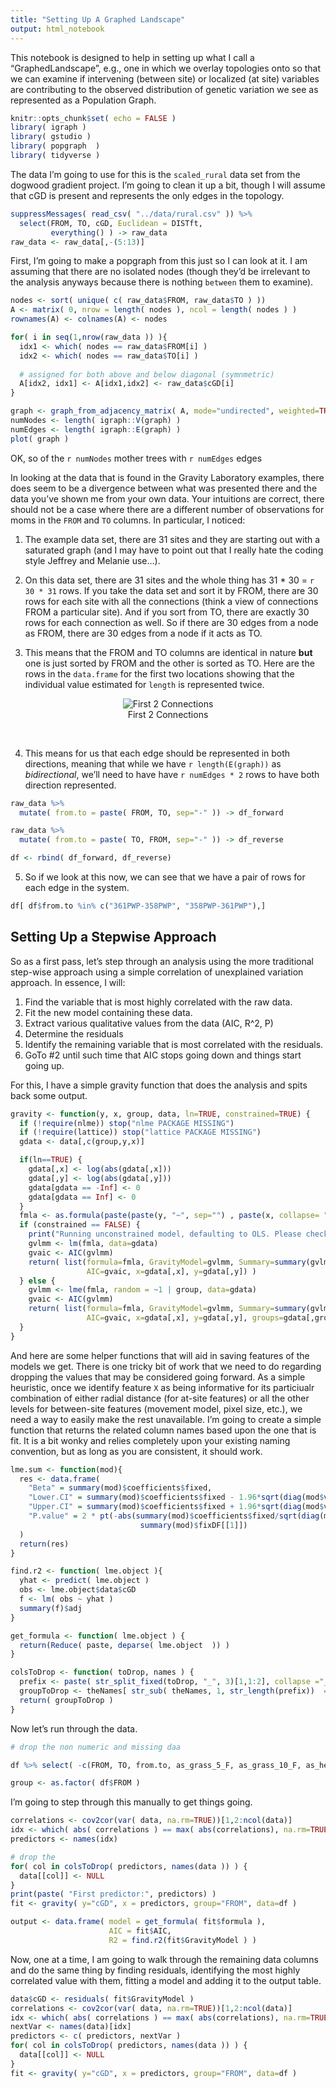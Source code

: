 ```yaml
---
title: "Setting Up A Graphed Landscape"
output: html_notebook
---
```


This notebook is designed to help in setting up what I call a "GraphedLandscape", e.g., one in which we overlay topologies onto so that we can examine if intervening (between site) or localized (at site) variables are contributing to the observed distribution of genetic variation we see as represented as a Population Graph.

```r
knitr::opts_chunk$set( echo = FALSE )
library( igraph )
library( gstudio )
library( popgraph  )
library( tidyverse )
```

The data I'm going to use for this is the `scaled_rural` data set from the dogwood gradient project.  I'm going to clean it up a bit, though I will assume that cGD is present and represents the only edges in the topology.

```r
suppressMessages( read_csv( "../data/rural.csv" )) %>%
  select(FROM, TO, cGD, Euclidean = DISTft,
         everything() ) -> raw_data
raw_data <- raw_data[,-(5:13)]
```

First, I'm going to make a popgraph from this just so I can look at it.  I am assuming that there are no isolated nodes (though they'd be irrelevant to the analysis anyways because there is nothing `between` them to examine).

```r
nodes <- sort( unique( c( raw_data$FROM, raw_data$TO ) ))
A <- matrix( 0, nrow = length( nodes ), ncol = length( nodes ) )
rownames(A) <- colnames(A) <- nodes 

for( i in seq(1,nrow(raw_data )) ){ 
  idx1 <- which( nodes == raw_data$FROM[i] )
  idx2 <- which( nodes == raw_data$TO[i] )
  
  # assigned for both above and below diagonal (symnmetric)
  A[idx2, idx1] <- A[idx1,idx2] <- raw_data$cGD[i]
}

graph <- graph_from_adjacency_matrix( A, mode="undirected", weighted=TRUE)
numNodes <- length( igraph::V(graph) )
numEdges <- length( igraph::E(graph) )
plot( graph )
```

OK, so of the `r numNodes` mother trees with `r numEdges` edges

In looking at the data that is found in the Gravity Laboratory examples, there does seem to be a divergence between what was presented there and the data you've shown me from your own data.  Your intuitions are correct, there should not be a case where there are a different number of observations for moms in the `FROM` and `TO` columns.  In particular, I noticed:  

1. The example data set, there are 31 sites and they are starting out with a saturated graph (and I may have to point out that I really hate the coding style Jeffrey and Melanie use...).

2. On this data set, there are 31 sites and the whole thing has 31 * 30 = `r 30 * 31` rows.  If you take the data set and sort it by FROM, there are 30 rows for each site with all the connections (think a view of connections FROM a particular site).  And if you sort from TO, there are exactly 30 rows for each connection as well.  So if there are 30 edges from a node as FROM, there are 30 edges from a node if it acts as TO.  

3. This means that the FROM and TO columns are identical in nature **but** one is just sorted by FROM and the other is sorted as TO.  Here are the rows in the `data.frame` for the first two locations showing that the individual value estimated for `length` is represented twice.

<center>![First 2 Connections](./PairsOfEdges.png)</center>

&nbsp;

4. This means for us that each edge should be represented in both directions, meaning that while we have `r length(E(graph))` as *bidirectional*, we'll need to have have `r numEdges * 2` rows to have both direction represented.

```r
raw_data %>%
  mutate( from.to = paste( FROM, TO, sep="-" )) -> df_forward 

raw_data %>%
  mutate( from.to = paste( TO, FROM, sep="-" )) -> df_reverse

df <- rbind( df_forward, df_reverse)
```

5. So if we look at this now, we can see that we have a pair of rows for each edge in the system.

```r
df[ df$from.to %in% c("361PWP-358PWP", "358PWP-361PWP"),]
```

## Setting Up a Stepwise Approach

So as a first pass, let's step through an analysis using the more traditional step-wise approach using a simple correlation of unexplained variation approach.  In essence, I will:

1. Find the variable that is most highly correlated with the raw data.
2. Fit the new model containing these data.
3. Extract various qualitative values from the data (AIC, R^2, P)
4. Determine the residuals
5. Identify the remaining variable that is most correlated with the residuals.
6. GoTo #2 until such time that AIC stops going down and things start going up.

For this, I have a simple gravity function that does the analysis and spits back some output.


```r
gravity <- function(y, x, group, data, ln=TRUE, constrained=TRUE) {
  if (!require(nlme)) stop("nlme PACKAGE MISSING")
  if (!require(lattice)) stop("lattice PACKAGE MISSING")
  gdata <- data[,c(group,y,x)] 

  if(ln==TRUE) { 
    gdata[,x] <- log(abs(gdata[,x]))
    gdata[,y] <- log(abs(gdata[,y]))
    gdata[gdata == -Inf] <- 0 
    gdata[gdata == Inf] <- 0  		
  } 		   		
  fmla <- as.formula(paste(paste(y, "~", sep="") , paste(x, collapse= "+")))       
  if (constrained == FALSE) { 
    print("Running unconstrained model, defaulting to OLS. Please check assumptions")
    gvlmm <- lm(fmla, data=gdata)
    gvaic <- AIC(gvlmm)
    return( list(formula=fmla, GravityModel=gvlmm, Summary=summary(gvlmm), 
                 AIC=gvaic, x=gdata[,x], y=gdata[,y]) )  	  	  
  } else {
    gvlmm <- lme(fmla, random = ~1 | group, data=gdata)
    gvaic <- AIC(gvlmm)
    return( list(formula=fmla, GravityModel=gvlmm, Summary=summary(gvlmm), 
                 AIC=gvaic, x=gdata[,x], y=gdata[,y], groups=gdata[,group]) )  	  
  }
}	
```


And here are some helper functions that will aid in saving features of the models we get. There is one tricky bit of work that we need to do regarding dropping the values that may be considered going forward.  As a simple heuristic, once we identify feature `X` as being informative for its particiualr combination of either radial distance (for at-site features) or all the other levels for between-site features (movement model, pixel size, etc.), we need a way to easily make the rest unavailable.  I'm going to create a simple function that returns the related column names based upon the one that is fit.  It is a bit wonky and relies completely upon your existing naming convention, but as long as you are consistent, it should work.

```r
lme.sum <- function(mod){
  res <- data.frame(
    "Beta" = summary(mod)$coefficients$fixed,
    "Lower.CI" = summary(mod)$coefficients$fixed - 1.96*sqrt(diag(mod$varFix)),
    "Upper.CI" = summary(mod)$coefficients$fixed + 1.96*sqrt(diag(mod$varFix)),
    "P.value" = 2 * pt(-abs(summary(mod)$coefficients$fixed/sqrt(diag(mod$varFix))), 
                             summary(mod)$fixDF[[1]])
  )
  return(res)
}

find.r2 <- function( lme.object ){
  yhat <- predict( lme.object )
  obs <- lme.object$data$cGD
  f <- lm( obs ~ yhat )
  summary(f)$adj
}

get_formula <- function( lme.object ) { 
  return(Reduce( paste, deparse( lme.object  )) )
}

colsToDrop <- function( toDrop, names ) {
  prefix <- paste( str_split_fixed(toDrop, "_", 3)[1,1:2], collapse ="_")
  groupToDrop <- theNames[ str_sub( theNames, 1, str_length(prefix))  == prefix ]
  return( groupToDrop )
}

```

Now let's run through the data.  

```r
# drop the non numeric and missing daa 

df %>% select( -c(FROM, TO, from.to, as_grass_5_F, as_grass_10_F, as_height_F, as_basal_area_F) ) -> data

group <- as.factor( df$FROM )

```

I'm going to step through this manually to get things going.

```r

correlations <- cov2cor(var( data, na.rm=TRUE))[1,2:ncol(data)]
idx <- which( abs( correlations ) == max( abs(correlations), na.rm=TRUE))
predictors <- names(idx)

# drop the
for( col in colsToDrop( predictors, names(data )) ) {
  data[[col]] <- NULL
}
print(paste( "First predictor:", predictors) ) 
fit <- gravity( y="cGD", x = predictors, group="FROM", data=df )

output <- data.frame( model = get_formula( fit$formula ),
                      AIC = fit$AIC, 
                      R2 = find.r2(fit$GravityModel ) ) 

```

Now, one at a time, I am going to walk through the remaining data columns and do the same thing by finding residuals, identifying the most highly correlated value with them, fitting a model and adding it to the output table.

```r

data$cGD <- residuals( fit$GravityModel )
correlations <- cov2cor(var( data, na.rm=TRUE))[1,2:ncol(data)]
idx <- which( abs( correlations ) == max( abs(correlations), na.rm=TRUE))
nextVar <- names(data)[idx]
predictors <- c( predictors, nextVar )
for( col in colsToDrop( predictors, names(data )) ) {
  data[[col]] <- NULL
}
fit <- gravity( y="cGD", x = predictors, group="FROM", data=df )


```






























































